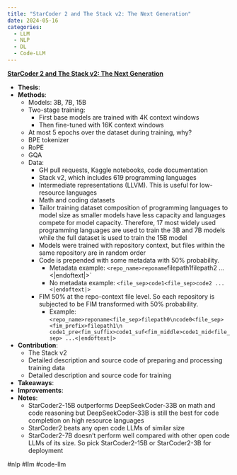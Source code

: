 ```yaml
---
title: "StarCoder 2 and The Stack v2: The Next Generation"
date: 2024-05-16
categories:
  - LLM
  - NLP
  - DL
  - Code-LLM
---
```

**[StarCoder 2 and The Stack v2: The Next Generation](https://arxiv.org/abs/2402.19173)**

- **Thesis**:
- **Methods**:
    - Models: 3B, 7B, 15B
    - Two-stage training:
        - First base models are trained with 4K context windows
        - Then fine-tuned with 16K context windows
    - At most 5 epochs over the dataset during training, why?
    - BPE tokenizer
    - RoPE
    - GQA
    - Data:
        - GH pull requests, Kaggle notebooks, code documentation
        - Stack v2, which includes 619 programming languages
        - Intermediate representations (LLVM). This is useful for low-resource
        languages
        - Math and coding datasets
        - Tailor training dataset composition of programming languages to model
          size as smaller models have less capacity and languages compete for
        model capacity. Therefore, 17 most widely used programming languages
        are used to train the 3B and 7B models while the full dataset is used
        to train the 15B model
        - Models were trained with repository context, but files within the
        same repository are in random order
        - Code is prepended with some metadata with 50% probability.
            - Metadata example: `<repo_name>reponame`<file_sep>filepath1\ncode1<file_sep>filepath2\ncode2 ... <|endoftext|>`
            - No metadata example: `<file_sep>code1<file_sep>code2 ... <|endoftext|>`
        - FIM 50% at the repo-context file level. So each repository is
        subjected to be FIM transformed with 50% probability.
            - Example: `<repo_name>reponame<file_sep>filepath0\ncode0<file_sep><fim_prefix>filepath1\n 
            code1_pre<fim_suffix>code1_suf<fim_middle>code1_mid<file_sep> ...<|endoftext|>`
- **Contribution**:
    - The Stack v2
    - Detailed description and source code of preparing and processing training
      data
    - Detailed description and source code for training
- **Takeaways**:
- **Improvements**:
- **Notes**:
    - StarCoder2-15B outperforms DeepSeekCoder-33B on math and code reasoning
    but DeepSeekCoder-33B is still the best for code completion on high
    resource languages
    - StarCoder2 beats any open code LLMs of similar size
    - StarCoder2-7B doesn't perform well compared with other open code LLMs of
      its size. So pick StarCoder2-15B or StarCoder2-3B for deployment
	
#nlp #llm #code-llm
